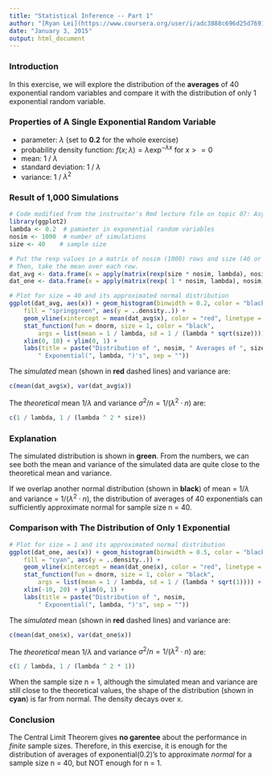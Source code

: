 ```yaml
---
title: "Statistical Inference -- Part 1"
author: "[Ryan Lei](https://www.coursera.org/user/i/adc3888c696d25d769137c26e7006fd8)"
date: "January 3, 2015"
output: html_document
---
```

### Introduction
In this exercise, we will explore the distribution of the **averages** of 40 exponential random variables and compare it with the distribution of only 1 exponential random variable.

### Properties of A Single Exponential Random Variable
* parameter: $\lambda$ (set to **0.2** for the whole exercise)
* probability density function: $f(x;\lambda) = \lambda \exp^{-\lambda x}$ for $x >= 0$
* mean: 1 / $\lambda$
* standard deviation: 1 / $\lambda$
* variance: 1 / $\lambda^2$

### Result of 1,000 Simulations
```r
# Code modified from the instructor's Rmd lecture file on topic 07: Asymptopia
library(ggplot2)
lambda <- 0.2  # pamaeter in exponential random variables
nosim <- 1000  # number of simulations
size <- 40    # sample size

# Put the rexp values in a matrix of nosim (1000) rows and size (40 or 1) columns.
# Then, take the mean over each row.
dat_avg <- data.frame(x = apply(matrix(rexp(size * nosim, lambda), nosim), 1, mean))
dat_one <- data.frame(x = apply(matrix(rexp( 1 * nosim, lambda), nosim), 1, mean))

# Plot for size = 40 and its approximated normal distribution
ggplot(dat_avg, aes(x)) + geom_histogram(binwidth = 0.2, color = "black",
    fill = "springgreen", aes(y = ..density..)) +
    geom_vline(xintercept = mean(dat_avg$x), color = "red", linetype = "dashed") +
    stat_function(fun = dnorm, size = 1, color = "black",
        args = list(mean = 1 / lambda, sd = 1 / (lambda * sqrt(size)))) +
    xlim(0, 10) + ylim(0, 1) +
    labs(title = paste("Distribution of ", nosim, " Averages of ", size,
        " Exponential(", lambda, ")'s", sep = ""))
```

The *simulated* mean (shown in **red** dashed lines) and variance are:
```r
c(mean(dat_avg$x), var(dat_avg$x))
```
The *theoretical* mean $1 / \lambda$ and variance $\sigma^2 / n = 1 / (\lambda^2 \cdot n)$ are:
```r
c(1 / lambda, 1 / (lambda ^ 2 * size))
```

### Explanation
The simulated distribution is shown in **green**. From the numbers, we can see both the mean and variance of the simulated data are quite close to the theoretical mean and variance.

If we overlap another normal distribution (shown in **black**) of mean = $1 / \lambda$ and variance = $1 / (\lambda^2 \cdot n)$, the distribution of averages of 40 exponentials can sufficiently approximate normal for sample size n = 40.

### Comparison with The Distribution of Only 1 Exponential
```r
# Plot for size = 1 and its approximated normal distribution
ggplot(dat_one, aes(x)) + geom_histogram(binwidth = 0.5, color = "black",
    fill = "cyan", aes(y = ..density..)) +
    geom_vline(xintercept = mean(dat_one$x), color = "red", linetype = "dashed") +
    stat_function(fun = dnorm, size = 1, color = "black",
        args = list(mean = 1 / lambda, sd = 1 / (lambda * sqrt(1)))) + 
    xlim(-10, 20) + ylim(0, 1) +
    labs(title = paste("Distribution of ", nosim,
        " Exponential(", lambda, ")'s", sep = ""))
```
The *simulated* mean (shown in **red** dashed lines) and variance are:
```r
c(mean(dat_one$x), var(dat_one$x))
```
The *theoretical* mean $1 / \lambda$ and variance $\sigma^2 / n = 1 / (\lambda^2 \cdot n)$ are:
```r
c(1 / lambda, 1 / (lambda ^ 2 * 1))
```
When the sample size n = 1, although the simulated mean and variance are still close to the theoretical values, the shape of the distribution (shown in **cyan**) is far from normal. The density decays over x.

### Conclusion
The Central Limit Theorem gives **no garentee** about the performance in *finite* sample sizes. Therefore, in this exercise, it is enough for the distribution of averages of exponential(0.2)'s to approximate *normal* for a sample size n = 40, but NOT enough for n = 1.

